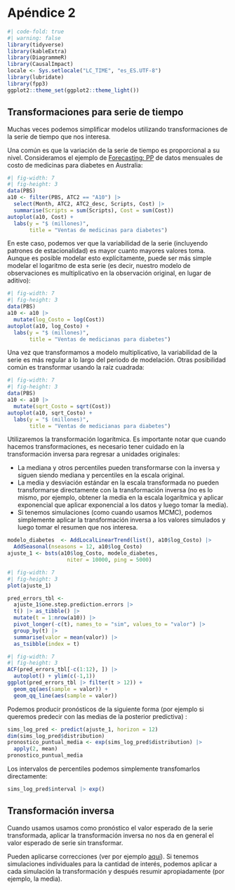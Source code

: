 # Apéndice 2

```r
#| code-fold: true
#| warning: false
library(tidyverse)
library(kableExtra)
library(DiagrammeR)
library(CausalImpact)
locale <- Sys.setlocale("LC_TIME", "es_ES.UTF-8")
library(lubridate)
library(fpp3)
ggplot2::theme_set(ggplot2::theme_light())
```


## Transformaciones para serie de tiempo

Muchas veces podemos simplificar modelos utilizando transformaciones
de la serie de tiempo que nos interesa. 

Una común es que la variación de la serie de tiempo es proporcional
a su nivel. Consideramos el ejemplo de [Forecasting: PP](https://otexts.com/fpp3/time-plots.html) de datos mensuales de costo de
medicinas para diabetes en Australia:

```r
#| fig-width: 7
#| fig-height: 3
data(PBS)
a10 <- filter(PBS, ATC2 == "A10") |> 
  select(Month, ATC2, ATC2_desc, Scripts, Cost) |> 
  summarise(Scripts = sum(Scripts), Cost = sum(Cost))
autoplot(a10, Cost) +
  labs(y = "$ (millones)",
       title = "Ventas de medicinas para diabetes")
```
En este caso, podemos ver que la variabilidad de la serie (incluyendo patrones
de estacionalidad) es mayor cuanto mayores valores toma. Aunque es posible
modelar esto explícitamente, puede ser más simple modelar el logaritmo de
esta serie (es decir, nuestro modelo de observaciones es multiplicativo en
la observación original, en lugar de aditivo):


```r
#| fig-width: 7
#| fig-height: 3
data(PBS)
a10 <- a10 |> 
  mutate(log_Costo = log(Cost))
autoplot(a10, log_Costo) +
  labs(y = "$ (millones)",
       title = "Ventas de medicianas para diabetes") 
```
Una vez que transformamos a modelo multiplicativo, la variabilidad de
la serie es más regular a lo largo del periodo de modelación. Otras posibilidad
común es transformar usando la raíz cuadrada:

```r
#| fig-width: 7
#| fig-height: 3
data(PBS)
a10 <- a10 |> 
  mutate(sqrt_Costo = sqrt(Cost))
autoplot(a10, sqrt_Costo) +
  labs(y = "$ (millones)",
       title = "Ventas de medicianas para diabetes") 
```
Utilizaremos la transformación logarítmica. Es importante notar que cuando
hacemos transformaciones, es necesario tener cuidado en la transformación
inversa para regresar a unidades originales:

- La mediana y otros percentiles pueden transformarse con la inversa
y siguen siendo mediana y percentiles en la escala original.
- La media y desviación estándar en la escala transformada no pueden transformarse
directamente con la transformación inversa (no es lo mismo, por ejemplo,
obtener la media en la escala logarítmica y aplicar exponencial que aplicar exponencial a los datos y luego tomar la media).
- Si tenemos simulaciones (como cuando usamos MCMC), podemos simplemente aplicar
la transformación inversa a los valores simulados y luego tomar el resumen
que nos interesa.

```r
modelo_diabetes  <- AddLocalLinearTrend(list(), a10$log_Costo) |> 
  AddSeasonal(nseasons = 12, a10$log_Costo) 
ajuste_1 <- bsts(a10$log_Costo, modelo_diabetes, 
                   niter = 10000, ping = 5000)
```
```r
#| fig-width: 7
#| fig-height: 3
plot(ajuste_1)
```

```r
pred_errors_tbl <- 
  ajuste_1$one.step.prediction.errors |> 
  t() |> as_tibble() |>
  mutate(t = 1:nrow(a10)) |> 
  pivot_longer(-c(t), names_to = "sim", values_to = "valor") |> 
  group_by(t) |> 
  summarise(valor = mean(valor)) |> 
  as_tsibble(index = t)
```


```r
#| fig-width: 7
#| fig-height: 3
ACF(pred_errors_tbl[-c(1:12), ]) |> 
  autoplot() + ylim(c(-1,1))
ggplot(pred_errors_tbl |> filter(t > 12)) +
  geom_qq(aes(sample = valor)) +
  geom_qq_line(aes(sample = valor))
```

Podemos producir pronósticos de la siguiente forma (por ejemplo
si queremos predecir con las medias de la posterior predictiva) :

```r
sims_log_pred <- predict(ajuste_1, horizon = 12)
dim(sims_log_pred$distribution)
pronostico_puntual_media <- exp(sims_log_pred$distribution) |> 
  apply(2, mean)
pronostico_puntual_media
```

Los intervalos de percentiles podemos simplemente transfomarlos directamente:

```r
sims_log_pred$interval |> exp()
```

::: callout-tip
# Transformación inversa

Cuando usamos usamos como pronóstico el valor esperado de la serie transformada,
aplicar la transformación inversa no nos da en general el valor esperado
de serie sin transformar. 

Pueden aplicarse correcciones (ver por ejemplo [aquí](https://otexts.com/fpp3/ftransformations.html)). Si tenemos simulaciones
individuales para la cantidad de interés, podemos aplicar a cada simulación
la transformación y después resumir apropiadamente (por ejemplo, la media).

:::
